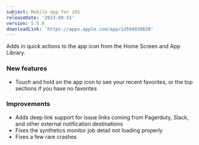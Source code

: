 ```yaml
---
subject: Mobile app for iOS
releaseDate: '2023-08-31'
version: 5.5.0
downloadLink: 'https://apps.apple.com/app/id594038638'
---
```


Adds in quick actions to the app icon from the Home Screen and App Library.

### New features

* Touch and hold on the app icon to see your recent favorites, or the top sections if you have no favorites

### Improvements

* Adds deep link support for issue links coming from Pagerduty, Slack, and other external notification destinations
* Fixes the synthetics monitor job detail not loading properly
* Fixes a few rare crashes